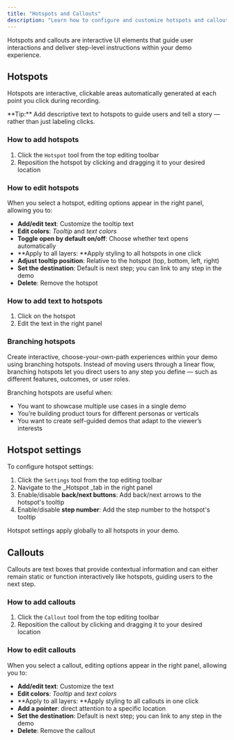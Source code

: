 ```yaml
---
title: "Hotspots and Callouts"
description: "Learn how to configure and customize hotspots and callouts"
---
```


<Check>
  Hotspots and callouts are interactive UI elements that guide user interactions and deliver step-level instructions within your demo experience.
</Check>

## Hotspots

Hotspots are interactive, clickable areas automatically generated at each point you click during recording.

<Tip>
  **Tip:** Add descriptive text to hotspots to guide users and tell a story — rather than just labeling clicks.
</Tip>

### How to add hotspots

1. Click the `Hotspot` tool from the top editing toolbar
2. Reposition the hotspot by clicking and dragging it to your desired location

### How to edit hotspots

When you select a hotspot, editing options appear in the right panel, allowing you to:

- **Add/edit text**: Customize the tooltip text
- **Edit colors**: _Tooltip_ and _text_ _colors_
- **Toggle open by default on/off**: Choose whether text opens automatically
- **Apply to all layers: **Apply styling to all hotspots in one click
- **Adjust tooltip position**: Relative to the hotspot (top, bottom, left, right)
- **Set the destination**: Default is next step; you can link to any step in the demo
- **Delete**: Remove the hotspot

### How to add text to hotspots

1. Click on the hotspot
2. Edit the text in the right panel

### Branching hotspots

Create interactive, choose-your-own-path experiences within your demo using branching hotspots. Instead of moving users through a linear flow, branching hotspots let you direct users to any step you define — such as different features, outcomes, or user roles.

<Tip>
  Branching hotspots are useful when:

  - You want to showcase multiple use cases in a single demo
  - You’re building product tours for different personas or verticals
  - You want to create self-guided demos that adapt to the viewer’s interests
</Tip>

## Hotspot settings

To configure hotspot settings:

1. Click the `Settings` tool from the top editing toolbar
2. Navigate to the _Hotspot _tab in the right panel
3. Enable/disable **back/next buttons**: Add back/next arrows to the hotspot's tooltip
4. Enable/disable **step number**: Add the step number to the hotspot's tooltip

<Note>
  Hotspot settings apply globally to all hotspots in your demo.
</Note>

## Callouts

Callouts are text boxes that provide contextual information and can either remain static or function interactively like hotspots, guiding users to the next step.

### How to add callouts

1. Click the `Callout` tool from the top editing toolbar
2. Reposition the callout by clicking and dragging it to your desired location

### How to edit callouts

When you select a callout, editing options appear in the right panel, allowing you to:

- **Add/edit text**: Customize the text
- **Edit colors**: _Tooltip_ and _text_ _colors_
- **Apply to all layers: **Apply styling to all callouts in one click
- **Add a pointer**: direct attention to a specific location
- **Set the destination**: Default is next step; you can link to any step in the demo
- **Delete**: Remove the callout